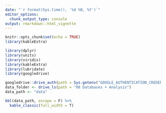 ```yaml
---
date: "`r format(Sys.time(), '%d %B, %Y')`"
editor_options: 
  chunk_output_type: console
output: rmarkdown::html_vignette
---
```


```r
knitr::opts_chunk$set(echo = TRUE)
library(kableExtra)

library(dplyr)
library(units)
library(viridis)
library(kableExtra)
library(lubridate)
library(googledrive)

googledrive::drive_auth(path = Sys.getenv("GOOGLE_AUTHENTICATION_CREDENTIALS"))
data_folder <- drive_ls(path = "08 Databases + Analysis")
data_path <- "data"

kbl(data_path, escape = F) %>%
  kable_classic(full_width = T)


```
